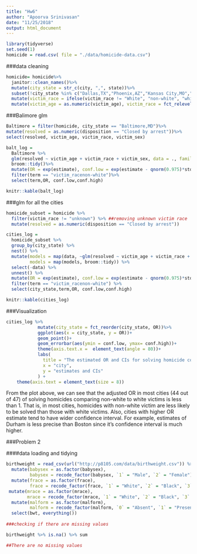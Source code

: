 ```yaml
---
title: "Hw6"
author: "Apoorva Srinivasan"
date: "11/25/2018"
output: html_document
---
```


```r
library(tidyverse)
set.seed(1)
homicide = read.csv( file = "./data/homicide-data.csv")
```


###data cleaning
```r
homicide= homicide%>%
  janitor::clean_names()%>%
  mutate(city_state = str_c(city, ",", state))%>%
  subset(!city_state %in% c("Dallas,TX","Phoenix,AZ","Kansas City,MO","Tulsa,AL"))%>%
  mutate(victim_race = ifelse(victim_race != "White", "non-white", "white"))%>%
  mutate(victim_age = as.numeric(victim_age), victim_race = fct_relevel(victim_race, "white"))
```



###Balimore glm
```r
Baltimore = filter(homicide, city_state == "Baltimore,MD")%>%
mutate(resolved = as.numeric(disposition == "Closed by arrest"))%>%
select(resolved, victim_age, victim_race, victim_sex)

balt_log = 
  Baltimore %>% 
  glm(resolved ~ victim_age + victim_race + victim_sex, data = ., family = binomial())%>%
  broom::tidy()%>%
  mutate(OR = exp(estimate), conf.low = exp(estimate - qnorm(0.975)*std.error), conf.high = exp(estimate + qnorm(0.975)*std.error))%>%
  filter(term == "victim_racenon-white")%>%
  select(term,OR, conf.low,conf.high)

knitr::kable(balt_log)
```


###glm for all the cities 
```r

homicide_subset = homicide %>%
  filter(victim_race != "unknown") %>% ##removing unknown victim race
  mutate(resolved = as.numeric(disposition == "Closed by arrest"))

cities_log =
  homicide_subset %>% 
  group_by(city_state) %>% 
  nest() %>% 
  mutate(models = map(data, ~glm(resolved ~ victim_age + victim_race + victim_sex, data = .x, family = binomial())),
         models = map(models, broom::tidy)) %>% 
  select(-data) %>% 
  unnest() %>%
  mutate(OR = exp(estimate), conf.low = exp(estimate - qnorm(0.975)*std.error), conf.high = exp(estimate + qnorm(0.975)*std.error)) %>%
  filter(term == "victim_racenon-white") %>%
  select(city_state,term,OR, conf.low,conf.high)

knitr::kable(cities_log)
```

###Visualization
```r
cities_log %>%
            mutate(city_state = fct_reorder(city_state, OR))%>%
            ggplot(aes(x = city_state, y = OR))+
            geom_point()+
            geom_errorbar(aes(ymin = conf.low, ymax= conf.high))+
            theme(axis.text.x =  element_text(angle = 80))+
            labs(
              title = "The estimated OR and CIs for solving homicide comparing non-white to white victims across the U.S.",
              x = "city",
              y = "estimates and CIs"
            ) +
    theme(axis.text = element_text(size = 8))
```


From the plot above, we can see that the adjusted OR in most cities (44 out of 47) of solving homicides comparing non-white to white victims is less than 1. That is, in most cities, homicides with non-white victim are less likely to be solved than those with white victims. Also, cities with higher OR estimate tend to have wider confidence interval. For example, estimates of Durham is less precise than Boston since it's  confidence interval is much higher.


###Problem 2

####data loading and tidying
```r
birthweight = read_csv(url("http://p8105.com/data/birthweight.csv")) %>%
  mutate(babysex = as.factor(babysex), 
         babysex = recode_factor(babysex, `1` = "Male", `2` = "Female")) %>%
  mutate(frace = as.factor(frace), 
         frace = recode_factor(frace, `1` = "White", `2` = "Black", `3` = "Asian", `4` = "Puerto Rican", `8` = "Other", `9` = "Unknown")) %>%
 mutate(mrace = as.factor(mrace),
        mrace = recode_factor(mrace, `1` = "White", `2` = "Black", `3` = "Asian", `4` = "Puerto Rican", `8` = "Other")) %>%
  mutate(malform = as.factor(malform), 
         malform = recode_factor(malform, `0` = "Absent", `1` = "Present")) %>%
  select(bwt, everything())
  
###checking if there are missing values

birthweight %>% is.na() %>% sum

##There are no missing values

```



```r

```

